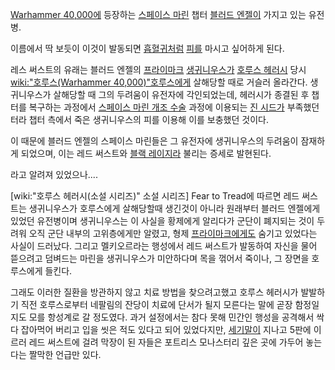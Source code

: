 {{{+1 '''Red Thrist'''}}}
{{{+1 붉은 갈증}}}

[[Warhammer 40,000]]에 등장하는 [[스페이스 마린]] 챕터 [[블러드 엔젤]]이 가지고 있는 유전병.

이름에서 딱 보듯이 이것이 발동되면 [[흡혈귀]]처럼 [[피]]를 마시고 싶어하게 된다.

레스 써스트의 유래는 블러드 엔젤의 [[프라이마크]] [[생귀니우스]]가 [[호루스 헤러시]] 당시 [[wiki:"호루스(Warhammer 40,000)"호루스]]에게 살해당할 때로 거슬러 올라간다. 생귀니우스가 살해당할 때 그의 두려움이 유전자에 각인되었는데, 헤러시가 종결된 후 챕터를 복구하는 과정에서 [[스페이스 마린 개조 수술]] 과정에 이용되는 [[진 시드]]가 부족했던 터라 챕터 측에서 죽은 생귀니우스의 피를 이용해 이를 보충했던 것이다.

이 때문에 블러드 엔젤의 스페이스 마린들은 그 유전자에 생귀니우스의 두려움이 잠재하게 되었으며, 이는 레드 써스트와 [[블랙 레이지]]라 불리는 증세로 발현된다.

라고 알려져 있었으나....

[wiki:"호루스 헤러시(소설 시리즈)" 소설 시리즈] Fear to Tread에 따르면 레드 써스트는 생귀니우스가 호루스에게 살해당할때 생긴것이 아니라 원래부터 블러드 엔젤에게 있었던 유전병이며 생귀니우스는 이 사실을 황제에게 알리다가 군단이 폐지되는 것이 두려워 오직 군단 내부의 고위층에게만 알렸고, 형제 [[프라이마크]]에게도 숨기고 있었다는 사실이 드러났다. 그리고 멜키오르라는 행성에서 레드 써스트가 발동하여 자신을 물어 뜯으려고 덤벼드는 마린을 생귀니우스가 미안하다며 목을 꺾어서 죽이나, 그 장면을 호루스에게 들킨다. 

그래도 이러한 질환을 방관하지 않고 치료 방법을 찾으려고했고 호루스 헤러시가 발발하기 직전 호루스로부터 네팔림의 잔당이 치료에 단서가 될지 모른다는 말에 곧장 함정일지도 모를 항성계로 갈 정도였다. 과거 설정에서는 참다 못해 민간인 행성을 공격해서 싹 다 잡아먹어 버리고 입을 씻은 적도 있다고 되어 있었다지만, [[세기말]]이 지나고 5판에 이르러 레드 써스트에 걸려 막장이 된 자들은 포트리스 모나스터리 깊은 곳에 가두어 놓는다는 짤막한 언급만 있다.
